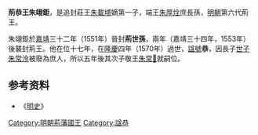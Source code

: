 '''荊恭王朱翊鉅'''{{BD|1534年||1570年|catIdx=Z朱}}，是追封莊王[[朱載墭|朱載墭]]嫡第一子，端王[[朱厚烇|朱厚烇]]庶長孫，[[明朝|明朝]]第六代荊王。

朱翊鉅於[[嘉靖|嘉靖]]三十二年（1551年）晉封'''荊世孫'''，兩年（嘉靖三十四年，1553年）後襲封荊王。他在位十七年，在[[隆庆_(明朝)|隆慶]]四年（1570年）過世，[[諡號|諡號]]'''恭'''，因長子[[世子|世子]][[朱常泠|朱常泠]]被廢為庶人，所以五年後其次子敬王[[朱常𣵧|朱常𣵧]]就嗣位。

==参考资料==
*《[[明史|明史]]》

{{s-start}}
{{s-bef|before=祖父端王[[朱厚烇|朱厚烇]]}}
{{s-ttl|title=[[明朝藩王列表_(荊王系)|明荊國國王]]|years=1553年－1570年}}
{{s-aft|after=子敬王[[朱常𣵧|朱常𣵧]]}}
{{end}}

[[Category:明朝荊藩國王|Category:明朝荊藩國王]]
[[Category:諡恭|Category:諡恭]]
